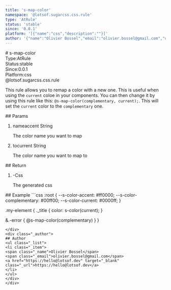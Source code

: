 ```yaml
---
title: 's-map-color'
namespace: '@lotsof.sugarcss.css.rule'
type: 'AtRule'
status: 'stable'
since: '0.0.1'
platform: '[{"name":"css","description":""}]'
author: '{"name":"Olivier Bossel","email":"olivier.bossel@gmail.com","url":"https://hello@lotsof.dev"}'
---
```

<div class="docmap-mdx">
# s-map-color
<div class="_metas">
<div class="_type"><span class="_type-label">Type:</span><span class="_type-value">AtRule</span></div>
<div class="_status"><span class="_status-label">Status:</span><span class="_status-value -stable">stable</span></div>
<div class="_since"><span class="_since-label">Since:</span><span class="_since-value">0.0.1</span></div>
<div class="_platform"><span class="_platform-label">Platform:</span><span class="_platform-value -css">css</span></div>
</div>
<div class="_namespace">@lotsof.sugarcss.css.rule</div>
<div class="_description typo-format typo-rhythm">
<p>This rule allows you to remap a color with a new one.
This is useful when using the <code>current</code> coloe in your components.
You can then change it by using this rule like this: <code>@s-map-color(complementary, current);</code>.
This will set the <code>current</code> color to the <code>complementary</code> one.</p>

</div>
<div class="_params">
## Params
<ol class="_list">
<li class="_item">
<span class="_name">name</span><span class="_default">accent</span> <span class="_type">String</span>
<p class="_description">The color name you want to map</p>
</li>
<li class="_item">
<span class="_name">to</span><span class="_default">current</span> <span class="_type">String</span>
<p class="_description">The color name you want to map to</p>
</li>
</ol>
</div>
<div class="_return">
## Return
<ol class="_list">
<li class="_item">
<span class="_default">-</span><span class="_type">Css</span>
<p class="_description">The generated css</p>
</li>
</ol>
</div>
<div class="_examples">
## Example
```css
:root {
   --s-color-accent: #ff0000;
   --s-color-complementary: #00ff00;
   --s-color-current: #0000ff;
}

.my-element {
   ._title {
      color: s-color(current);
   }

   &.-error {
     @s-map-color(complementary)
   }
}
```
</div>
<div class="_author">
## Author
<ul class="_list">
<li class="_item">
<span class="_name">Olivier Bossel</span>
<span class="_email">olivier.bossel@gmail.com</span>
<a href="https://hello@lotsof.dev" target="_blank" class="_url">https://hello@lotsof.dev</a>
</li>
</ul>
</div>
</div>